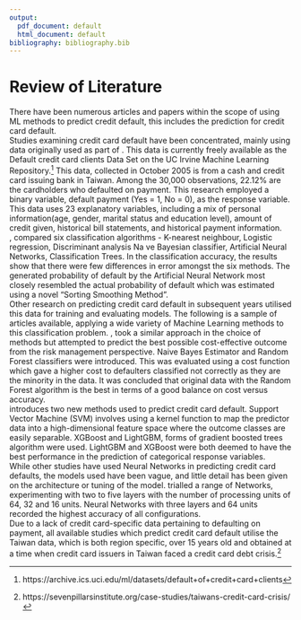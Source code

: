 ```yaml
---
output:
  pdf_document: default
  html_document: default
bibliography: bibliography.bib  
---
```

\spacing{1}
# Review of Literature  

There have been numerous articles and  papers within the scope of using ML methods to predict credit default, this includes the prediction for credit card default.  
\vspace{.3 cm}
Studies examining credit card default have been concentrated, mainly using data  originally used as part of \citet{YEH20092473}. This data is currently freely available as the Default credit card clients Data Set on the UC Irvine Machine Learning Repository.[^uci] This data, collected in October 2005 is from a cash and credit card issuing bank in Taiwan. Among the 30,000 observations, 22.12% are the cardholders who defaulted on payment. This research employed a binary variable, default payment (Yes = 1, No = 0), as the response variable. This data uses 23 explanatory variables, including a mix of personal information(age, gender, marital status and education level), amount of credit given, historical bill statements, and historical payment information.   
\vspace{.3 cm}
\citet{YEH20092473}, compared six classification algorithms - K-nearest neighbour, Logistic regression, Discriminant analysis Na\char239 ve Bayesian classifier, Artificial Neural Networks, Classification Trees. In the classification accuracy, the results show that there were few differences in error amongst the six methods. The generated probability of default by the Artificial Neural Network most closely resembled the actual probability of default which was estimated using a novel "Sorting Smoothing Method".   
\vspace{.3 cm}
Other research on predicting credit card default in subsequent years utilised this data for training and evaluating models. The following is a sample of articles available, applying a wide variety of Machine Learning methods to this classification problem. \citet{Neema2017TheCO}, took a similar approach in the choice of methods but attempted to predict the best possible cost-effective outcome from the risk management perspective. Naive Bayes Estimator and Random Forest classifiers were introduced. This was evaluated using a cost function which gave a higher cost to defaulters classified not correctly as they are the minority in the data. It was concluded that original data with the Random Forest algorithm is the best in terms of a good balance on cost versus accuracy.   
\vspace{.3 cm}
\citet{Yang2018-rt} introduces two new methods used to predict credit card default. Support Vector Machine (SVM) involves using a kernel function to map the predictor data into a high-dimensional feature space where the outcome classes are easily separable. XGBoost and LightGBM, forms of gradient boosted trees algorithm were used. LightGBM and XGBoost were both deemed to have the best performance in the prediction of categorical response variables.     
\vspace{.3 cm}
While other studies have used Neural Networks in predicting credit card defaults, the models used have been vague, and little detail has been given on the architecture or tuning of the model. \citet{dnn2} trialled a range of Networks, experimenting with two to five layers with the number of processing units of 64, 32 and 16 units. Neural Networks with three layers and 64 units recorded the highest accuracy of all configurations.    
\vspace{.3 cm}
Due to a lack of credit card-specific data pertaining to defaulting on payment, all available studies which predict credit card default utilise the Taiwan data, which is both region specific, over 15 years old and obtained at a time when credit card issuers in Taiwan faced a credit card debt crisis.[^debt]


[^uci]: 
https://archive.ics.uci.edu/ml/datasets/default+of+credit+card+clients  

[^debt]:
https://sevenpillarsinstitute.org/case-studies/taiwans-credit-card-crisis/


